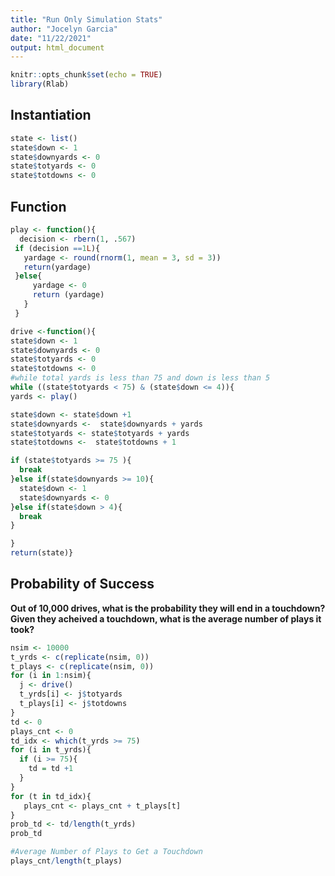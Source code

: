 ```yaml
---
title: "Run Only Simulation Stats"
author: "Jocelyn Garcia"
date: "11/22/2021"
output: html_document
---
```


```r
knitr::opts_chunk$set(echo = TRUE)
library(Rlab)
```

## Instantiation

```r
state <- list()
state$down <- 1 
state$downyards <- 0 
state$totyards <- 0 
state$totdowns <- 0 
```

## Function
```r
play <- function(){
  decision <- rbern(1, .567)
 if (decision ==1L){
   yardage <- round(rnorm(1, mean = 3, sd = 3))
   return(yardage)
 }else{
     yardage <- 0 
     return (yardage)
   }
 }

drive <-function(){
state$down <- 1 
state$downyards <- 0 
state$totyards <- 0 
state$totdowns <- 0 
#while total yards is less than 75 and down is less than 5
while ((state$totyards < 75) & (state$down <= 4)){
yards <- play()

state$down <- state$down +1 
state$downyards <-  state$downyards + yards
state$totyards <- state$totyards + yards
state$totdowns <-  state$totdowns + 1

if (state$totyards >= 75 ){
  break
}else if(state$downyards >= 10){
  state$down <- 1
  state$downyards <- 0
}else if(state$down > 4){
  break
}

}
return(state)}
```

## Probability of Success
**Out of 10,000 drives, what is the probability they will end in a touchdown?Given they acheived a touchdown, what is the average number of plays it took?**

```r
nsim <- 10000
t_yrds <- c(replicate(nsim, 0))
t_plays <- c(replicate(nsim, 0))
for (i in 1:nsim){
  j <- drive()
  t_yrds[i] <- j$totyards
  t_plays[i] <- j$totdowns
}
td <- 0
plays_cnt <- 0
td_idx <- which(t_yrds >= 75)
for (i in t_yrds){
  if (i >= 75){
    td = td +1
  }
}
for (t in td_idx){
   plays_cnt <- plays_cnt + t_plays[t]
}
prob_td <- td/length(t_yrds)
prob_td

#Average Number of Plays to Get a Touchdown
plays_cnt/length(t_plays)

```

